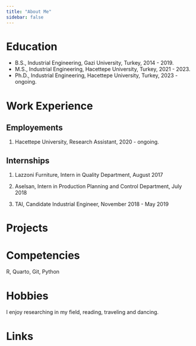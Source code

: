 ```yaml
---
title: "About Me"
sidebar: false 
---
```


# Education

-   B.S., Industrial Engineering, Gazi University, Turkey, 2014 - 2019.
-   M.S., Industrial Engineering, Hacettepe University, Turkey, 2021 - 2023.
-   Ph.D., Industrial Engineering, Hacettepe University, Turkey, 2023 - ongoing.

# Work Experience

## Employements

1.  Hacettepe University, Research Assistant, 2020 - ongoing.

## Internships

1.  Lazzoni Furniture, Intern in Quality Department, August 2017

2.  Aselsan, Intern in Production Planning and Control Department, July 2018

3.  TAI, Candidate Industrial Engineer, November 2018 - May 2019

# Projects

# Competencies

R, Quarto, Git, Python

# Hobbies

I enjoy researching in my field, reading, traveling and dancing.

# Links




